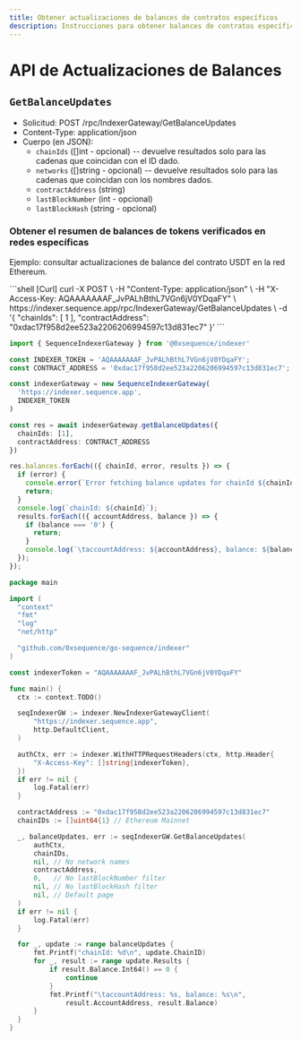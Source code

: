 ```yaml
---
title: Obtener actualizaciones de balances de contratos específicos
description: Instrucciones para obtener balances de contratos específicos.
---
```


# API de Actualizaciones de Balances

## `GetBalanceUpdates`

- Solicitud: POST /rpc/IndexerGateway/GetBalanceUpdates
- Content-Type: application/json
- Cuerpo (en JSON):
  - `chainIds` (\[]int - opcional) -- devuelve resultados solo para las cadenas que coincidan con el ID dado.
  - `networks` (\[]string - opcional) -- devuelve resultados solo para las cadenas que coincidan con los nombres dados.
  - `contractAddress` (string)
  - `lastBlockNumber` (int - opcional)
  - `lastBlockHash` (string - opcional)

### Obtener el resumen de balances de tokens verificados en redes específicas
Ejemplo: consultar actualizaciones de balance del contrato USDT en la red Ethereum.

<CodeGroup>
  ```shell [Curl]
  curl -X POST \
    -H "Content-Type: application/json" \
    -H "X-Access-Key: AQAAAAAAAF_JvPALhBthL7VGn6jV0YDqaFY" \
    https://indexer.sequence.app/rpc/IndexerGateway/GetBalanceUpdates \
    -d '{
      "chainIds": [
          1
      ],
      "contractAddress": "0xdac17f958d2ee523a2206206994597c13d831ec7"
    }'
  ```

  ```ts [Typescript]
  import { SequenceIndexerGateway } from '@0xsequence/indexer'

  const INDEXER_TOKEN = 'AQAAAAAAAF_JvPALhBthL7VGn6jV0YDqaFY';
  const CONTRACT_ADDRESS = '0xdac17f958d2ee523a2206206994597c13d831ec7';

  const indexerGateway = new SequenceIndexerGateway(
    'https://indexer.sequence.app',
    INDEXER_TOKEN
  )

  const res = await indexerGateway.getBalanceUpdates({
    chainIds: [1],
    contractAddress: CONTRACT_ADDRESS
  })

  res.balances.forEach(({ chainId, error, results }) => {
    if (error) {
      console.error(`Error fetching balance updates for chainId ${chainId}: ${error}`);
      return;
    }
    console.log(`chainId: ${chainId}`);
    results.forEach(({ accountAddress, balance }) => {
      if (balance === '0') {
        return;
      }
      console.log(`\taccountAddress: ${accountAddress}, balance: ${balance}`);
    });
  });
  ```

  ```go [Go]
  package main

  import (
  	"context"
  	"fmt"
  	"log"
  	"net/http"

  	"github.com/0xsequence/go-sequence/indexer"
  )

  const indexerToken = "AQAAAAAAAF_JvPALhBthL7VGn6jV0YDqaFY"

  func main() {
  	ctx := context.TODO()

  	seqIndexerGW := indexer.NewIndexerGatewayClient(
  		"https://indexer.sequence.app",
  		http.DefaultClient,
  	)

  	authCtx, err := indexer.WithHTTPRequestHeaders(ctx, http.Header{
  		"X-Access-Key": []string{indexerToken},
  	})
  	if err != nil {
  		log.Fatal(err)
  	}

  	contractAddress := "0xdac17f958d2ee523a2206206994597c13d831ec7"
  	chainIDs := []uint64{1} // Ethereum Mainnet

  	_, balanceUpdates, err := seqIndexerGW.GetBalanceUpdates(
  		authCtx,
  		chainIDs,
  		nil, // No network names
  		contractAddress,
  		0,   // No lastBlockNumber filter
  		nil, // No lastBlockHash filter
  		nil, // Default page
  	)
  	if err != nil {
  		log.Fatal(err)
  	}

  	for _, update := range balanceUpdates {
  		fmt.Printf("chainId: %d\n", update.ChainID)
  		for _, result := range update.Results {
  			if result.Balance.Int64() == 0 {
  				continue
  			}
  			fmt.Printf("\taccountAddress: %s, balance: %s\n",
  				result.AccountAddress, result.Balance)
  		}
  	}
  }
  ```
</CodeGroup>